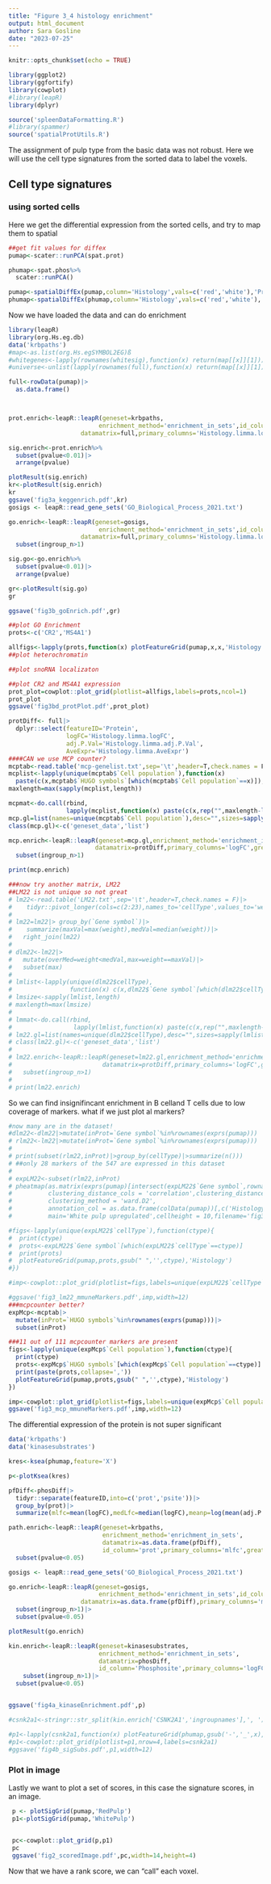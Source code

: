 ```yaml
---
title: "Figure 3_4 histology enrichment"
output: html_document
author: Sara Gosline
date: "2023-07-25"
---
```


```r
knitr::opts_chunk$set(echo = TRUE)

library(ggplot2)
library(ggfortify)
library(cowplot)
#library(leapR)
library(dplyr)

source('spleenDataFormatting.R')
#library(spammer)
source('spatialProtUtils.R')
```

The assignment of pulp type from the basic data was not robust. Here we will use the cell type signatures from the sorted data to label the voxels.


## Cell type signatures

### using sorted cells
Here we get the differential expression from the sorted cells, and try to map them to spatial

```r


##get fit values for diffex
pumap<-scater::runPCA(spat.prot)

phumap<-spat.phos%>%
  scater::runPCA()

pumap<-spatialDiffEx(pumap,column='Histology',vals=c('red','white'),'Protein')
phumap<-spatialDiffEx(phumap,column='Histology',vals=c('red','white'),'X')

```


Now we have loaded the data and can do enrichment

```r
library(leapR)
library(org.Hs.eg.db)
data('krbpaths')
#map<-as.list(org.Hs.egSYMBOL2EG)ß
#whitegenes<-lapply(rownames(whitesig),function(x) return(map[[x]][1]))
#universe<-unlist(lapply(rownames(full),function(x) return(map[[x]][1])))

full<-rowData(pumap)|>
  as.data.frame()



prot.enrich<-leapR::leapR(geneset=krbpaths,
                         enrichment_method='enrichment_in_sets',id_column='Protein',
                    datamatrix=full,primary_columns='Histology.limma.logFC',greaterthan=T,threshold=0.25)

sig.enrich<-prot.enrich%>%
  subset(pvalue<0.01)|>
  arrange(pvalue)

plotResult(sig.enrich)
kr<-plotResult(sig.enrich)
kr
ggsave('fig3a_keggenrich.pdf',kr)
gosigs <- leapR::read_gene_sets('GO_Biological_Process_2021.txt')

go.enrich<-leapR::leapR(geneset=gosigs,
                         enrichment_method='enrichment_in_sets',id_column='Protein',
                    datamatrix=full,primary_columns='Histology.limma.logFC',greaterthan=T,threshold=0.2)|>
  subset(ingroup_n>1)

sig.go<-go.enrich%>%
  subset(pvalue<0.01)|>
  arrange(pvalue)

gr<-plotResult(sig.go)
gr

ggsave('fig3b_goEnrich.pdf',gr)

##plot GO Enrichment
prots<-c('CR2','MS4A1')

allfigs<-lapply(prots,function(x) plotFeatureGrid(pumap,x,x,'Histology'))
##plot heterochromatin

##plot snoRNA localizaton

##plot CR2 and MS4A1 expression
prot_plot=cowplot::plot_grid(plotlist=allfigs,labels=prots,ncol=1)
prot_plot
ggsave('fig3bd_protPlot.pdf',prot_plot)
```
```r


protDiff<- full|>
  dplyr::select(featureID='Protein',
                logFC='Histology.limma.logFC',
                adj.P.Val='Histology.limma.adj.P.Val',
                AveExpr='Histology.limma.AveExpr')
####CAN we use MCP counter?
mcptab<-read.table('mcp-genelist.txt',sep='\t',header=T,check.names = F)
mcplist<-lapply(unique(mcptab$`Cell population`),function(x) 
  paste(c(x,mcptab$`HUGO symbols`[which(mcptab$`Cell population`==x)]),sep='\t'))
maxlength=max(sapply(mcplist,length))

mcpmat<-do.call(rbind,
                lapply(mcplist,function(x) paste(c(x,rep("",maxlength-length(x))),sep='\t')))
mcp.gl=list(names=unique(mcptab$`Cell population`),desc="",sizes=sapply(mcplist,length),matrix=mcpmat)
class(mcp.gl)<-c('geneset_data','list')

mcp.enrich<-leapR::leapR(geneset=mcp.gl,enrichment_method='enrichment_in_sets',id_column='featureID',
                        datamatrix=protDiff,primary_columns='logFC',greaterthan=T,threshold=0)|>
  subset(ingroup_n>1)

print(mcp.enrich)

###now try another matrix, LM22
##LM22 is not unique so not great
# lm22<-read.table('LM22.txt',sep='\t',header=T,check.names = F)|>
#    tidyr::pivot_longer(cols=c(2:23),names_to='cellType',values_to='weight')
# 
# lm22=lm22|> group_by(`Gene symbol`)|>
#    summarize(maxVal=max(weight),medVal=median(weight))|>
#   right_join(lm22)
# 
# dlm22<-lm22|>
#   mutate(overMed=weight<medVal,max=weight==maxVal)|>
#   subset(max)
# 
# lmlist<-lapply(unique(dlm22$cellType),
#                function(x) c(x,dlm22$`Gene symbol`[which(dlm22$cellType==x)]))
# lmsize<-sapply(lmlist,length)
# maxlength=max(lmsize)
# 
# lmmat<-do.call(rbind,
#                 lapply(lmlist,function(x) paste(c(x,rep("",maxlength-length(x))),sep='\t')))
# lm22.gl=list(names=unique(dlm22$cellType),desc="",sizes=sapply(lmlist,length),matrix=lmmat)
# class(lm22.gl)<-c('geneset_data','list')
# 
# lm22.enrich<-leapR::leapR(geneset=lm22.gl,enrichment_method='enrichment_in_sets',id_column='featureID',
#                         datamatrix=protDiff,primary_columns='logFC',greaterthan=T,threshold=0)|>
#   subset(ingroup_n>1)
# 
# print(lm22.enrich)

```

So we can find insignifincant enrichment in B celland T cells due to low coverage of markers. what if we just plot al markers?

```r
#now many are in the dataset!
#dlm22<-dlm22|>mutate(inProt=`Gene symbol`%in%rownames(exprs(pumap)))
# rlm22<-lm22|>mutate(inProt=`Gene symbol`%in%rownames(exprs(pumap)))
# 
# print(subset(rlm22,inProt)|>group_by(cellType)|>summarize(n()))
# ##only 28 markers of the 547 are expressed in this dataset
# 
# expLM22<-subset(rlm22,inProt)
# pheatmap(as.matrix(exprs(pumap)[intersect(expLM22$`Gene symbol`,rownames(rowData(pumap))),]),
#          clustering_distance_cols = 'correlation',clustering_distance_rows='correlation',
#          clustering_method = 'ward.D2',
#          annotation_col = as.data.frame(colData(pumap))[,c('Histology','TMT.set')],
#          main='White pulp upregulated',cellheight = 10,filename='fig3lm22Markers.pdf')

#figs<-lapply(unique(expLM22$`cellType`),function(ctype){
#  print(ctype)
#  prots<-expLM22$`Gene symbol`[which(expLM22$`cellType`==ctype)]
#  print(prots)
#  plotFeatureGrid(pumap,prots,gsub(" ",'',ctype),'Histology')
#})

#imp<-cowplot::plot_grid(plotlist=figs,labels=unique(expLM22$`cellType`),nrow=2)

#ggsave('fig3_lm22_mmuneMarkers.pdf',imp,width=12)
###mcpcounter better?
expMcp<-mcptab|>
  mutate(inProt=`HUGO symbols`%in%rownames(exprs(pumap)))|>
  subset(inProt)

###11 out of 111 mcpcounter markers are present
figs<-lapply(unique(expMcp$`Cell population`),function(ctype){
  print(ctype)
  prots<-expMcp$`HUGO symbols`[which(expMcp$`Cell population`==ctype)]
  print(paste(prots,collapse=','))
  plotFeatureGrid(pumap,prots,gsub(" ",'',ctype),'Histology')
})

imp<-cowplot::plot_grid(plotlist=figs,labels=unique(expMcp$`Cell population`),nrow=2)
ggsave('fig3_mcp_mmuneMarkers.pdf',imp,width=12)
```

The differential expression of the protein is not super significant

```r
data('krbpaths')
data('kinasesubstrates')

kres<-ksea(phumap,feature='X')

p<-plotKsea(kres)

pfDiff<-phosDiff|>
  tidyr::separate(featureID,into=c('prot','psite'))|>
  group_by(prot)|>
  summarize(mlfc=mean(logFC),medLfc=median(logFC),meanp=log(mean(adj.P.Val))*-1)

path.enrich<-leapR::leapR(geneset=krbpaths,
                          enrichment_method='enrichment_in_sets',
                          datamatrix=as.data.frame(pfDiff),
                          id_column='prot',primary_columns='mlfc',greaterthan=T,threshold=.45)|>
  subset(pvalue<0.05)

gosigs <- leapR::read_gene_sets('GO_Biological_Process_2021.txt')

go.enrich<-leapR::leapR(geneset=gosigs,
                         enrichment_method='enrichment_in_sets',id_column='prot',
                    datamatrix=as.data.frame(pfDiff),primary_columns='mlfc',greaterthan=T,threshold=0.45)|>
  subset(ingroup_n>1)|>
  subset(pvalue<0.05)

plotResult(go.enrich)

kin.enrich<-leapR::leapR(geneset=kinasesubstrates,
                         enrichment_method='enrichment_in_sets',
                         datamatrix=phosDiff,
                         id_column='Phosphosite',primary_columns='logFC',greaterthan=T,threshold=.45)|>
    subset(ingroup_n>1)|>
  subset(pvalue<0.05)


ggsave('fig4a_kinaseEnrichment.pdf',p)

#csnk2a1<-stringr::str_split(kin.enrich['CSNK2A1','ingroupnames'],', ')|>unlist()

#p1<-lapply(csnk2a1,function(x) plotFeatureGrid(phumap,gsub('-','_',x),x,'Histology'))
#p1<-cowplot::plot_grid(plotlist=p1,nrow=4,labels=csnk2a1)
#ggsave('fig4b_sigSubs.pdf',p1,width=12)

```



### Plot in image

Lastly we want to plot a set of scores, in this case the signature scores, in an image. 


```r


 p <- plotSigGrid(pumap,'RedPulp')
 p1<-plotSigGrid(pumap,'WhitePulp')
    

 pc<-cowplot::plot_grid(p,p1)
 pc
 ggsave('fig2_scoredImage.pdf',pc,width=14,height=4)
```

Now that we have a rank score, we can "call" each voxel. 



